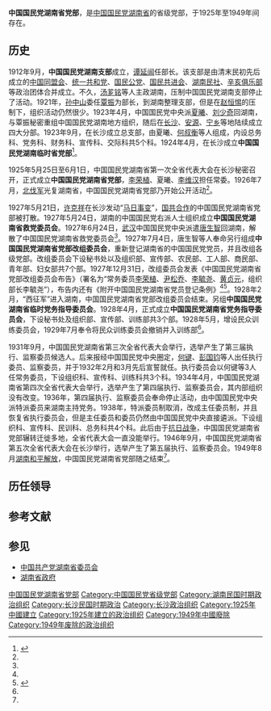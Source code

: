 '''中国国民党湖南省党部'''，是[[中国国民党|中国国民党]][[湖南省|湖南省]]的省级党部，于1925年至1949年间存在。

==历史==
{{中国国民党省级党部历史背景|place=[[湖南省_(中华民国)|湖南省]]|city=[[长沙|长沙]]|代表大会=1925|成立=1924|北伐=1926}}

1912年9月，'''中国国民党湖南支部'''成立，[[谭延闿|谭延闿]]任部长。该支部是由清末民初先后成立的[[中国同盟会|中国同盟会]]、[[统一共和党|统一共和党]]、[[国民公党|国民公党]]、[[国民共进会|国民共进会]]、[[湖南民社|湖南民社]]、[[辛亥俱乐部|辛亥俱乐部]]等政治团体合并成立。不久，[[汤芗铭|汤芗铭]]等人主政湖南，压制中国国民党湖南支部停止了活动。1921年，[[孙中山|孙中山]]委任[[覃振|覃振]]为部长，到湖南整理支部，但是在[[赵恒惕|赵恒惕]]的压制下，组织活动仍然很少。1923年4月，中国国民党中央派[[夏曦|夏曦]]、[[刘少奇|刘少奇]]回湖南，与覃振秘密重组中国国民党湖南地方组织，随后在[[长沙|长沙]]、[[安源|安源]]、[[宁乡|宁乡]]等地陆续成立四大分部。1923年9月，在长沙成立总支部，由夏曦、[[何叔衡|何叔衡]]等人组成，内设总务科、党务科、财务科、宣传科、交际科共5个科。1924年4月，在长沙成立'''中国国民党湖南临时省党部'''<ref name=hnda>{{Cite web  |url =http://sdaj.hunan.gov.cn/dacy/qzjs/201512/t20151228_2792303.html  |title =国民党湖南省党部  |author =  |date =2015-12-28  |publisher =湖南档案信息网  |language =  |accessdate =  |quote =  |archive-date =2016-08-14  |archive-url =https://web.archive.org/web/20160814145758/http://sdaj.hunan.gov.cn/dacy/qzjs/201512/t20151228_2792303.html  |dead-url =no  }}</ref>。

1925年5月25日至6月1日，中国国民党湖南省第一次全省代表大会在长沙秘密召开，正式成立'''中国国民党湖南省党部'''，[[李荣植|李荣植]]、夏曦、[[李维汉|李维汉]]担任常委。1926年7月，[[北伐军|北伐军]]光复湖南省，中国国民党湖南省党部乃开始公开活动<ref name=hnda/>。

1927年5月21日，[[许克祥|许克祥]]在长沙发动“[[马日事变|马日事变]]”，[[国共合作|国共合作]]的中国国民党湖南省党部被打散。1927年5月24日，湖南的中国国民党右派人士组织成立'''中国国民党湖南省救党委员会'''。1927年6月24日，[[武汉|武汉]]中国国民党中央派遣[[唐生智|唐生智]]回湖南，解散了中国国民党湖南省救党委员会<ref name=hnda/>。1927年7月4日，唐生智等人奉命另行组成'''中国国民党湖南省党部改组委员会'''，重新登记湖南省的中国国民党党员，并且改组各级党部。改组委员会下设秘书处以及组织部、宣传部、农民部、工人部、商民部、青年部、妇女部共7个部。1927年12月31日，改组委员会发表《中国国民党湖南省党部改组委员会布告》（署名为“常务委员[[李荣植|李荣植]]、[[尹松乔|尹松乔]]、[[李毓尧|李毓尧]]、[[黄贞元|黄贞元]]，组织部长李毓尧”），布告内还有《附开中国国民党湖南省党员登记条例》<ref name=hnda/><ref>{{Cite web|url =http://www.hnmuseum.com/hnmuseum/collection/collectionContent1.jsp?infoid=011c8e75df97402884831c8304e30180#|title =“马日事变”后中国国民党湖南省党部改组委员会布告|author =|date =|publisher =湖南省博物馆|language =|accessdate =2017-01-29|quote =}}{{Dead link|date=2018年6月 |bot=InternetArchiveBot |fix-attempted=no }}</ref>。1928年2月，“西征军”进入湖南，中国国民党湖南省党部改组委员会结束。另组'''中国国民党湖南省临时党务指导委员会'''。1928年4月，正式成立'''中国国民党湖南省党务指导委员会'''，下设秘书处及组织部、宣传部、训练部共3个部。1928年5月，增设民众训练委员会，1929年7月奉令将民众训练委员会撤销并入训练部<ref name=hnda/>。

1931年9月，中国国民党湖南省第三次全省代表大会举行，选举产生了第三届执行、监察委员候选人。后来报经中国国民党中央圈定，[[何键|何键]]、[[彭国钧|彭国钧]]等人出任执行委员、监察委员，并于1932年2月和3月先后宣誓就任。执行委员会以何键等3人任常务委员，下设组织科、宣传科、训练科共3个科。1934年4月，中国国民党湖南省第四次全省代表大会举行，选举产生了第四届执行、监察委员会，其内部组织没有改变。1936年，第四届执行、监察委员会奉命停止活动，由中国国民党中央派特派委员来湖南主持党务。1938年，特派委员制取消，改成主任委员制，并且恢复省执行委员会，但是主任委员和委员仍然由中国国民党中央直接遴派。下设组织科、宣传科、民训科、总务科共4个科。此后由于[[抗日战争|抗日战争]]，中国国民党湖南省党部辗转迁徙多地，全省代表大会一直没能举行。1946年9月，中国国民党湖南省第五次全省代表大会在长沙举行，选举产生了第五届执行、监察委员会。1949年8月[[湖南和平解放|湖南和平解放]]，中国国民党湖南省党部随之结束<ref name=hnda/>。

==历任领导==

== 参考文献 ==
{{Reflist}}

== 参见 ==
{{Portal|中华民国|湖南|政党}}
* [[中国共产党湖南省委员会|中国共产党湖南省委员会]]
* [[湖南省政府|湖南省政府]]
{{中国国民党省级党部}}
[[Category:中国国民党湖南省党部|]]
[[Category:中国国民党省级党部|Category:中国国民党省级党部]]
[[Category:湖南民国时期政治组织|Category:湖南民国时期政治组织]]
[[Category:长沙民国时期政治|Category:长沙民国时期政治]]
[[Category:长沙政治组织|Category:长沙政治组织]]
[[Category:1925年中國建立|Category:1925年中國建立]]
[[Category:1925年建立的政治组织|Category:1925年建立的政治组织]]
[[Category:1949年中國廢除|Category:1949年中國廢除]]
[[Category:1949年废除的政治组织|Category:1949年废除的政治组织]]